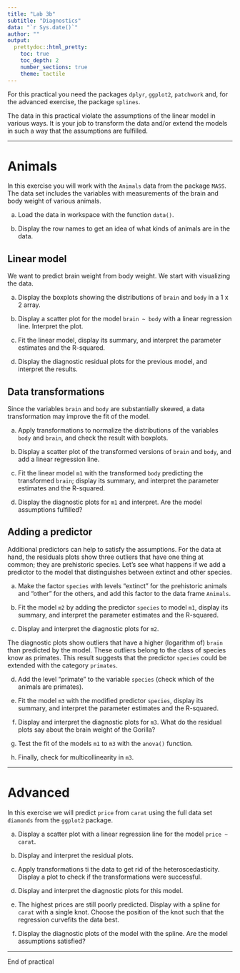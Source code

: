 ---
title: "Lab 3b"
subtitle: "Diagnostics"
data: "`r Sys.date()`"
author: ""
output: 
  prettydoc::html_pretty:
    toc: true
    toc_depth: 2
    number_sections: true
    theme: tactile
---

For this practical you need the packages `dplyr`, `ggplot2`, `patchwork` and, for the advanced exercise, the package `splines`.

The data in this practical violate the assumptions of the linear model in various ways. It is your job to transform the data and/or extend the models in such a way that the assumptions are fulfilled.

------------------------------------------------------------------------

# Animals

In this exercise you will work with the `Animals` data from the package `MASS`. The data set includes the variables with measurements of the brain and body weight of various animals.

a.  Load the data in workspace with the function `data()`.

b.  Display the row names to get an idea of what kinds of animals are in the data.

## Linear model

We want to predict brain weight from body weight. We start with visualizing the data.

a.  Display the boxplots showing the distributions of `brain` and `body` in a 1 x 2 array.

b.  Display a scatter plot for the model `brain ~ body` with a linear regression line. Interpret the plot.

c.  Fit the linear model, display its summary, and interpret the parameter estimates and the R-squared.

d.  Display the diagnostic residual plots for the previous model, and interpret the results.

## Data transformations

Since the variables `brain` and `body` are substantially skewed, a data transformation may improve the fit of the model.

a.  Apply transformations to normalize the distributions of the variables `body` and `brain`, and check the result with boxplots.

b.  Display a scatter plot of the transformed versions of `brain` and `body`, and add a linear regression line.

c.  Fit the linear model `m1` with the transformed `body` predicting the transformed `brain`; display its summary, and interpret the parameter estimates and the R-squared.

d.  Display the diagnostic plots for `m1` and interpret. Are the model assumptions fulfilled?

## Adding a predictor

Additional predictors can help to satisfy the assumptions. For the data at hand, the residuals plots show three outliers that have one thing at common; they are prehistoric species. Let's see what happens if we add a predictor to the model that distinguishes between extinct and other species.

a.  Make the factor `species` with levels "extinct" for the prehistoric animals and "other" for the others, and add this factor to the data frame `Animals`.

b.  Fit the model `m2` by adding the predictor `species` to model `m1`, display its summary, and interpret the parameter estimates and the R-squared.

c.  Display and interpret the diagnostic plots for `m2`.

The diagnostic plots show outliers that have a higher (logarithm of) `brain` than predicted by the model. These outliers belong to the class of species know as primates. This result suggests that the predictor `species` could be extended with the category `primates`.

d.  Add the level "primate" to the variable `species` (check which of the animals are primates).

e.  Fit the model `m3` with the modified predictor `species`, display its summary, and interpret the parameter estimates and the R-squared.

f.  Display and interpret the diagnostic plots for `m3`. What do the residual plots say about the brain weight of the Gorilla?

g.  Test the fit of the models `m1` to `m3` with the `anova()` function.

h.  Finally, check for multicollinearity in `m3`.

------------------------------------------------------------------------

# Advanced

In this exercise we will predict `price` from `carat` using the full data set `diamonds` from the `ggplot2` package.

a.  Display a scatter plot with a linear regression line for the model `price ~ carat`.

b.  Display and interpret the residual plots.

c.  Apply transformations ti the data to get rid of the heteroscedasticity. Display a plot to check if the transformations were successful.

d.  Display and interpret the diagnostic plots for this model.

e.  The highest prices are still poorly predicted. Display with a spline for `carat` with a single knot. Choose the position of the knot such that the regression curvefits the data best.

f.  Display the diagnostic plots of the model with the spline. Are the model assumptions satisfied?

------------------------------------------------------------------------

End of practical
